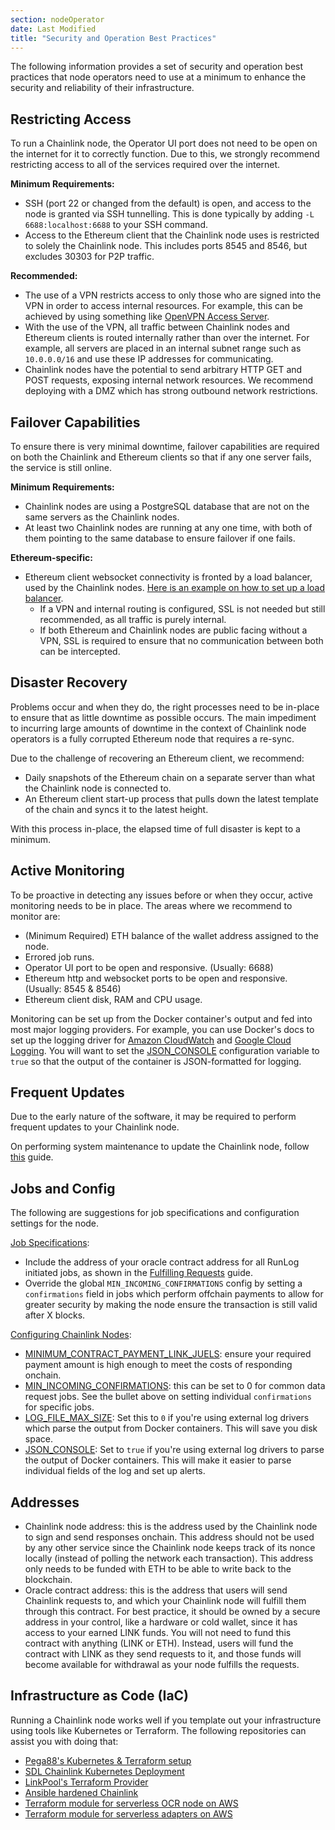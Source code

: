 ```yaml
---
section: nodeOperator
date: Last Modified
title: "Security and Operation Best Practices"
---
```


The following information provides a set of security and operation best practices that node operators need to use at a minimum to enhance the security and reliability of their infrastructure.

## Restricting Access

To run a Chainlink node, the Operator UI port does not need to be open on the internet for it to correctly function. Due to this, we strongly recommend restricting access to all of the services required over the internet.

**Minimum Requirements:**

- SSH (port 22 or changed from the default) is open, and access to the node is granted via SSH tunnelling. This is done typically by adding `-L 6688:localhost:6688` to your SSH command.
- Access to the Ethereum client that the Chainlink node uses is restricted to solely the Chainlink node. This includes ports 8545 and 8546, but excludes 30303 for P2P traffic.

**Recommended:**

- The use of a VPN restricts access to only those who are signed into the VPN in order to access internal resources. For example, this can be achieved by using something like [OpenVPN Access Server](https://openvpn.net/vpn-server/).
- With the use of the VPN, all traffic between Chainlink nodes and Ethereum clients is routed internally rather than over the internet. For example, all servers are placed in an internal subnet range such as `10.0.0.0/16` and use these IP addresses for communicating.
- Chainlink nodes have the potential to send arbitrary HTTP GET and POST requests, exposing internal network resources. We recommend deploying with a DMZ which has strong outbound network restrictions.

## Failover Capabilities

To ensure there is very minimal downtime, failover capabilities are required on both the Chainlink and Ethereum clients so that if any one server fails, the service is still online.

**Minimum Requirements:**

- Chainlink nodes are using a PostgreSQL database that are not on the same servers as the Chainlink nodes.
- At least two Chainlink nodes are running at any one time, with both of them pointing to the same database to ensure failover if one fails.

**Ethereum-specific:**

- Ethereum client websocket connectivity is fronted by a load balancer, used by the Chainlink nodes. [Here is an example on how to set up a load balancer](https://docs.aws.amazon.com/elasticloadbalancing/latest/application/tutorial-target-ecs-containers.html).
  - If a VPN and internal routing is configured, SSL is not needed but still recommended, as all traffic is purely internal.
  - If both Ethereum and Chainlink nodes are public facing without a VPN, SSL is required to ensure that no communication between both can be intercepted.

## Disaster Recovery

Problems occur and when they do, the right processes need to be in-place to ensure that as little downtime as possible occurs. The main impediment to incurring large amounts of downtime in the context of Chainlink node operators is a fully corrupted Ethereum node that requires a re-sync.

Due to the challenge of recovering an Ethereum client, we recommend:

- Daily snapshots of the Ethereum chain on a separate server than what the Chainlink node is connected to.
- An Ethereum client start-up process that pulls down the latest template of the chain and syncs it to the latest height.

With this process in-place, the elapsed time of full disaster is kept to a minimum.

## Active Monitoring

To be proactive in detecting any issues before or when they occur, active monitoring needs to be in place. The areas where we recommend to monitor are:

- (Minimum Required) ETH balance of the wallet address assigned to the node.
- Errored job runs.
- Operator UI port to be open and responsive. (Usually: 6688)
- Ethereum http and websocket ports to be open and responsive. (Usually: 8545 & 8546)
- Ethereum client disk, RAM and CPU usage.

Monitoring can be set up from the Docker container's output and fed into most major logging providers. For example, you can use Docker's docs to set up the logging driver for [Amazon CloudWatch](https://docs.docker.com/config/containers/logging/awslogs/) and [Google Cloud Logging](https://docs.docker.com/config/containers/logging/gcplogs/). You will want to set the [
JSON_CONSOLE](/chainlink-nodes/v1/configuration) configuration variable to `true` so that the output of the container is JSON-formatted for logging.

## Frequent Updates

Due to the early nature of the software, it may be required to perform frequent updates to your Chainlink node.

On performing system maintenance to update the Chainlink node, follow [this](/chainlink-nodes/resources/performing-system-maintenance/#failover-node-example) guide.

## Jobs and Config

The following are suggestions for job specifications and configuration settings for the node.

[Job Specifications](/chainlink-nodes/oracle-jobs/jobs):

- Include the address of your oracle contract address for all RunLog initiated jobs, as shown in the [Fulfilling Requests](/chainlink-nodes/v1/fulfilling-requests/#add-a-job-to-the-node) guide.
- Override the global `MIN_INCOMING_CONFIRMATIONS` config by setting a `confirmations` field in jobs which perform offchain payments to allow for greater security by making the node ensure the transaction is still valid after X blocks.

[Configuring Chainlink Nodes](/chainlink-nodes/v1/configuration):

- [MINIMUM_CONTRACT_PAYMENT_LINK_JUELS](/chainlink-nodes/v1/configuration): ensure your required payment amount is high enough to meet the costs of responding onchain.
- [MIN_INCOMING_CONFIRMATIONS](/chainlink-nodes/v1/configuration): this can be set to 0 for common data request jobs. See the bullet above on setting individual `confirmations` for specific jobs.
- [LOG_FILE_MAX_SIZE](/chainlink-nodes/v1/configuration): Set this to `0` if you're using external log drivers which parse the output from Docker containers. This will save you disk space.
- [JSON_CONSOLE](/chainlink-nodes/v1/configuration): Set to `true` if you're using external log drivers to parse the output of Docker containers. This will make it easier to parse individual fields of the log and set up alerts.

## Addresses

- Chainlink node address: this is the address used by the Chainlink node to sign and send responses onchain. This address should not be used by any other service since the Chainlink node keeps track of its nonce locally (instead of polling the network each transaction). This address only needs to be funded with ETH to be able to write back to the blockchain.
- Oracle contract address: this is the address that users will send Chainlink requests to, and which your Chainlink node will fulfill them through this contract. For best practice, it should be owned by a secure address in your control, like a hardware or cold wallet, since it has access to your earned LINK funds. You will not need to fund this contract with anything (LINK or ETH). Instead, users will fund the contract with LINK as they send requests to it, and those funds will become available for withdrawal as your node fulfills the requests.

## Infrastructure as Code (IaC)

Running a Chainlink node works well if you template out your infrastructure using tools like Kubernetes or Terraform. The following repositories can assist you with doing that:

- [Pega88's Kubernetes & Terraform setup](https://github.com/Pega88/chainlink-gcp)
- [SDL Chainlink Kubernetes Deployment](https://github.com/mycelium-ethereum/ChainlinkKubernetes)
- [LinkPool's Terraform Provider](https://github.com/linkpoolio/terraform-provider-chainlink)
- [Ansible hardened Chainlink](https://github.com/WilsonBillkia/bane)
- [Terraform module for serverless OCR node on AWS](https://github.com/ChainOrion/terraform-aws-chainlink-node)
- [Terraform module for serverless adapters on AWS](https://github.com/ChainOrion/terraform-aws-chainlink-ea)
